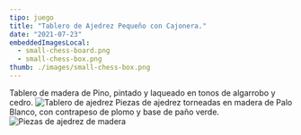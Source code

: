 ```yaml
---
tipo: juego
title: "Tablero de Ajedrez Pequeño con Cajonera."
date: "2021-07-23"
embeddedImagesLocal: 
  - small-chess-board.png
  - small-chess-box.png
thumb: ./images/small-chess-box.png
---
```

Tablero de madera de Pino, pintado y laqueado en tonos de algarrobo y cedro.
![Tablero de ajedrez](./images/small-chess-board.png)
Piezas de ajedrez torneadas en madera de Palo Blanco, con contrapeso de plomo y base de paño verde.
![Piezas de ajedrez de madera](./images/set-piezas-ajedrez.png)